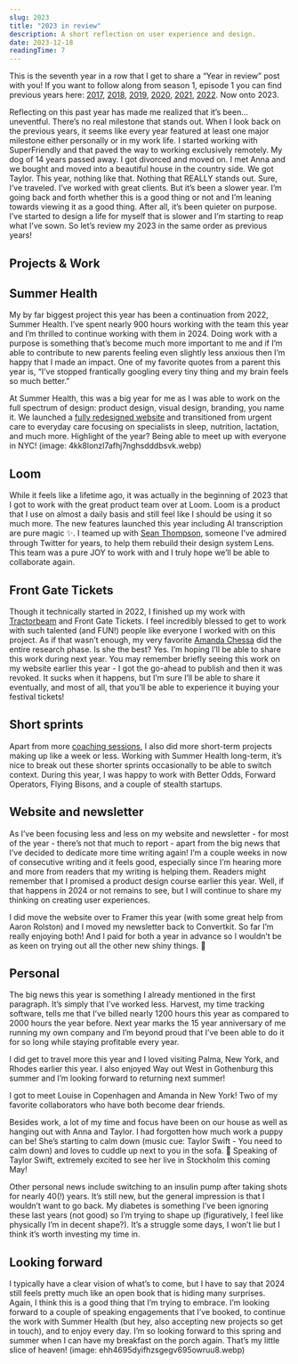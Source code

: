 ```yaml
---
slug: 2023
title: "2023 in review"
description: A short reflection on user experience and design.
date: 2023-12-18
readingTime: 7
---
```


This is the seventh year in a row that I get to share a “Year in review” post with you! If you want to follow along from season 1, episode 1 you can find previous years here: <a href="/@/page/0NDmnCGJWchO4kKt">2017</a>, <a href="https://www.antonsten.com/2018">2018</a>, <a href="https://www.antonsten.com/2019">2019</a>, <a href="https://www.antonsten.com/2020">2020</a>, <a href="https://www.antonsten.com/2021">2021</a>, <a href="https://www.antonsten.com/2022">2022</a>. Now onto 2023.

Reflecting on this past year has made me realized that it’s been…  uneventful. There’s no real milestone that stands out. When I look back on the previous years, it seems like every year featured at least one major milestone either personally or in my work life. I started working with SuperFriendly and that paved the way to working exclusively remotely. My dog of 14 years passed away. I got divorced and moved on. I met Anna and we bought and moved into a beautiful house in the country side. We got Taylor. This year, nothing like that. Nothing that REALLY stands out. Sure, I’ve traveled. I’ve worked with great clients. But it’s been a slower year. I’m going back and forth whether this is a good thing or not and I’m leaning towards viewing it as a good thing. After all, it’s been quieter on purpose. I’ve started to design a life for myself that is slower and I’m starting to reap what I’ve sown. So let’s review my 2023 in the same order as previous years!

## Projects & Work

## Summer Health

My by far biggest project this year has been a continuation from 2022, Summer Health. I’ve spent nearly 900 hours working with the team this year and I’m thrilled to continue working with them in 2024. Doing work with a purpose is something that’s become much more important to me and if I’m able to contribute to new parents feeling even slightly less anxious then I’m happy that I made an impact. One of my favorite quotes from a parent this year is, “I've stopped frantically googling every tiny thing and my brain feels so much better.”

At Summer Health, this was a big year for me as I was able to work on the full spectrum of design: product design, visual design, branding, you name it. We launched a <a href="https://www.summerhealth.com/">fully redesigned website</a> and transitioned from urgent care to everyday care focusing on specialists in sleep, nutrition, lactation, and much more. Highlight of the year? Being able to meet up with everyone in NYC!
(image: 4kk8lonzl7afhj7nghsdddbsvk.webp)

## Loom

While it feels like a lifetime ago, it was actually in the beginning of 2023 that I got to work with the great product team over at Loom. Loom is a product that I use on almost a daily basis and still feel like I should be using it so much more. The new features launched this year including AI transcription are pure magic ✨. I teamed up with <a href="https://twitter.com/cyanhex">Sean Thompson</a>, someone I’ve admired through Twitter for years, to help them rebuild their design system Lens. This team was a pure JOY to work with and I truly hope we’ll be able to collaborate again.

## Front Gate Tickets

Though it technically started in 2022, I finished up my work with <a href="https://www.tractorbeam.com">Tractorbeam</a> and Front Gate Tickets. I feel incredibly blessed to get to work with such talented (and FUN!) people like everyone I worked with on this project. As if that wasn’t enough, my very favorite <a href="https://www.linkedin.com/in/amandachessa/">Amanda Chessa</a> did the entire research phase. Is she the best? Yes. I’m hoping I’ll be able to share this work during next year. You may remember briefly seeing this work on my website earlier this year - I got the go-ahead to publish and then it was revoked. It sucks when it happens, but I’m sure I’ll be able to share it eventually, and most of all, that you’ll be able to experience it buying your festival tickets!

## Short sprints

Apart from more <a href="/@/page/ux1C5DBb6QrcHN8G">coaching sessions</a>, I also did more short-term projects making up like a week or less. Working with Summer Health long-term, it’s nice to break out these shorter sprints occasionally to be able to switch context. During this year, I was happy to work with Better Odds, Forward Operators, Flying Bisons, and a couple of stealth startups.

## Website and newsletter

As I’ve been focusing less and less on my website and newsletter - for most of the year - there’s not that much to report - apart from the big news that I’ve decided to dedicate more time writing again! I’m a couple weeks in now of consecutive writing and it feels good, especially since I’m hearing more and more from readers that my writing is helping them. Readers might remember that I promised a product design course earlier this year. Well, if that happens in 2024 or not remains to see, but I will continue to share my thinking on creating user experiences.

I did move the website over to Framer this year (with some great help from Aaron Rolston) and I moved my newsletter back to Convertkit. So far I’m really enjoying both! And I paid for both a year in advance so I wouldn’t be as keen on trying out all the other new shiny things. 🙈

## Personal

The big news this year is something I already mentioned in the first paragraph. It’s simply that I’ve worked less. Harvest, my time tracking software, tells me that I’ve billed nearly 1200 hours this year as compared to 2000 hours the year before. Next year marks the 15 year anniversary of me running my own company and I’m beyond proud that I’ve been able to do it for so long while staying profitable every year.

I did get to travel more this year and I loved visiting Palma, New York, and Rhodes earlier this year. I also enjoyed Way out West in Gothenburg this summer and I’m looking forward to returning next summer! 

I got to meet Louise in Copenhagen and Amanda in New York! Two of my favorite collaborators who have both become dear friends. 

Besides work, a lot of my time and focus have been on our house as well as hanging out with Anna and Taylor. I had forgotten how much work a puppy can be! She’s starting to calm down (music cue: Taylor Swift - You need to calm down) and loves to cuddle up next to you in the sofa. 🥰 Speaking of Taylor Swift, extremely excited to see her live in Stockholm this coming May!

Other personal news include switching to an insulin pump after taking shots for nearly 40(!) years. It’s still new, but the general impression is that I wouldn’t want to go back. My diabetes is something I’ve been ignoring these last years (not good) so I’m trying to shape up (figuratively, I feel like physically I’m in decent shape?). It’s a struggle some days, I won’t lie but I think it’s worth investing my time in.

## Looking forward

I typically have a clear vision of what’s to come, but I have to say that 2024 still feels pretty much like an open book that is hiding many surprises. Again, I think this is a good thing that I’m trying to embrace. I’m looking forward to a couple of speaking engagements that I’ve booked, to continue the work with Summer Health (but hey, also accepting new projects so get in touch), and to enjoy every day. I’m so looking forward to this spring and summer when I can have my breakfast on the porch again. That’s my little slice of heaven!
(image: ehh4695dyifhzsgegv695owruu8.webp)